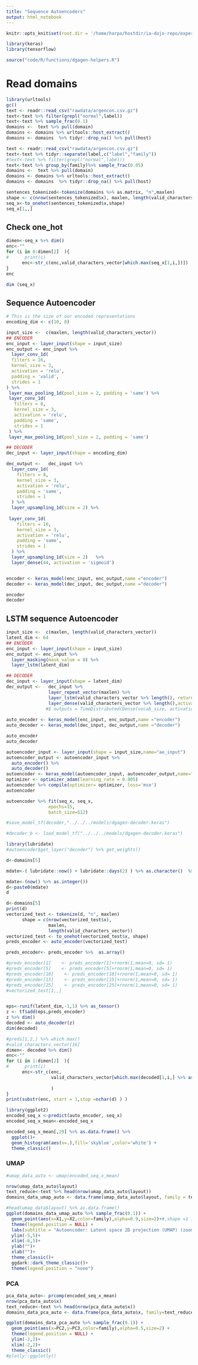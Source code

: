 ```yaml
---
title: "Sequence Autoencoders"
output: html_notebook
---
```


```r
knitr::opts_knit$set(root.dir = '/home/harpo/hostdir/ia-dojo-repo/experiments/dga-gen/')
```

```r
library(keras)
library(tensorflow)
```


```r
source("code/R/functions/dgagen-helpers.R")
```
# Read domains
```r
library(urltools)
gc()
text <- readr::read_csv("rawdata/argencon.csv.gz")
text<-text %>% filter(grepl("normal",label))
text<-text %>% sample_frac(0.1)
domains <-  text %>% pull(domain)
domains <- domains %>% urltools::host_extract()
domains <- domains  %>% tidyr::drop_na() %>% pull(host)
```
```r
text <- readr::read_csv("rawdata/argencon.csv.gz")
text<-text %>% tidyr::separate(label,c("label","family"))
#text<-text %>% filter(grepl("normal",label))
text<-text %>% group_by(family)%>% sample_frac(0.05)
domains <-  text %>% pull(domain)
domains <- domains %>% urltools::host_extract()
domains <- domains  %>% tidyr::drop_na() %>% pull(host)
```

```r
sentences_tokenized<-tokenize(domains %>% as.matrix, "n",maxlen)
shape <- c(nrow(sentences_tokenized$x), maxlen, length(valid_characters_vector))
seq_x<-to_onehot(sentences_tokenized$x,shape)
seq_x[1,,]
```

## Check one_hot
```r
dimen<-seq_x %>% dim()
enc<-""
for (i in 0:dimen[2]  ){
#      print(i)
      enc<-str_c(enc,valid_characters_vector[which.max(seq_x[1,i,])])
}
enc
```
 
```r
dim (seq_x)
```
 
## Sequence Autoencoder 
```r
# This is the size of our encoded representations
encoding_dim <- c(10, 8)

input_size <-  c(maxlen, length(valid_characters_vector))
## ENCODER
enc_input <- layer_input(shape = input_size)
enc_output <- enc_input %>% 
  layer_conv_1d(
  filters = 16,
  kernel_size = 3,
  activation = 'relu',
  padding = 'valid',
  strides = 1
) %>%
 layer_max_pooling_1d(pool_size = 2, padding = 'same') %>%
 layer_conv_1d(
   filters = 8,
   kernel_size = 3,
   activation = 'relu',
   padding = 'same',
   strides = 1
 ) %>%
 layer_max_pooling_1d(pool_size = 2, padding = 'same')

## DECODER
dec_input <- layer_input(shape = encoding_dim)

dec_output <-   dec_input %>%
  layer_conv_1d(
    filters = 8,
    kernel_size = 3,
    activation = 'relu',
    padding = 'same',
    strides = 1
  ) %>%
  layer_upsampling_1d(size = 2) %>%
 
 layer_conv_1d(
    filters = 16,
    kernel_size = 3,
    activation = 'relu',
    padding = 'same',
    strides = 1
  ) %>%
  layer_upsampling_1d(size = 2)   %>%
  layer_dense(44, activation = 'sigmoid')


encoder <- keras_model(enc_input, enc_output,name ="encoder")
decoder <- keras_model(dec_input, dec_output,name ="decoder")

encoder
decoder
```
## LSTM sequence Autoencoder

```r

input_size <-  c(maxlen, length(valid_characters_vector))
latent_dim <- 64 
## ENCODER
enc_input <- layer_input(shape = input_size) 
enc_output <- enc_input %>% 
  layer_masking(mask_value = 0) %>%
  layer_lstm(latent_dim)

## DECODER
dec_input <- layer_input(shape = latent_dim)
dec_output <-   dec_input %>% 
                layer_repeat_vector(maxlen) %>%
                layer_lstm(valid_characters_vector %>% length(), return_sequences = TRUE) %>%
                layer_dense(valid_characters_vector %>% length(),activation = 'softmax')
               #$ outputs = TimeDistributed(Dense(vocab_size, activation='softmax'))(decoder1)
  
auto_encoder <- keras_model(enc_input, enc_output,name ="encoder")
auto_decoder <- keras_model(dec_input, dec_output,name ="decoder")

auto_encoder
auto_decoder
```


```r

autoencoder_input <- layer_input(shape = input_size,name="ae_input")
autoencoder_output <- autoencoder_input %>% 
  auto_encoder() %>% 
  auto_decoder()
autoencoder <- keras_model(autoencoder_input, autoencoder_output,name="autoencoder")
optimizer <- optimizer_adam(learning_rate = 0.005)
autoencoder %>% compile(optimizer= optimizer, loss='mse')
autoencoder
```
 
```r
autoencoder %>% fit(seq_x, seq_x,
                epochs=15,
                batch_size=512)
```
```r
#save_model_tf(decoder,"../../../models/dgagen-decoder.keras")
```
 
```r
#decoder_b <- load_model_tf("../../../models/dgagen-decoder.keras")
```


```r
library(lubridate)
#autoencoder$get_layer("decoder") %>% get_weights()

d<-domains[5]

mdate<-( lubridate::now() + lubridate::days(2) ) %>% as.character()  %>% gsub(x=.,"[:-]","")

mdate<-(now() %>% as.integer())
d<-paste0(mdate)
d
```


```r
d<-domains[5]
print(d)
vectorized_test <- tokenize(d, "n", maxlen)
      shape = c(nrow(vectorized_test$x),
                maxlen,
                length(valid_characters_vector))
vectorized_test <- to_onehot(vectorized_test$x, shape)
preds_encoder <- auto_encoder(vectorized_test)

preds_encoder<- preds_encoder %>%  as.array() 

#preds_encoder[1]    <- preds_encoder[1]+rnorm(1,mean=0, sd= 1)  
#preds_encoder[5]    <- preds_encoder[5]+rnorm(1,mean=0, sd= 1)  
#preds_encoder[10]    <- preds_encoder[10]+rnorm(1,mean=0, sd= 1)  
#preds_encoder[15]    <- preds_encoder[15]+rnorm(1,mean=0, sd= 1)  
#preds_encoder[25]    <- preds_encoder[25]+rnorm(1,mean=0, sd= 1)  
#vectorized_test[1,,]


eps<-runif(latent_dim,-1,1) %>% as_tensor()
z <- tf$add(eps,preds_encoder)
z %>% dim()
decoded <- auto_decoder(z) 
dim(decoded)

#preds[1,2,] %>% which.max()
#valid_characters_vector[16]
dimen<- decoded %>% dim()
enc<-""
for (i in 1:dimen[2]  ){
#      print(i)
      enc<-str_c(enc,
                 valid_characters_vector[which.max(decoded[1,i,] %>% as.matrix())]
                 
                 )
}
print(substr(enc, start = 1,stop =nchar(d) ) )

```
```r
library(ggplot2)
encoded_seq_x <-predict(auto_encoder, seq_x)
encoded_seq_x_mean<-encoded_seq_x
```


```r
encoded_seq_x_mean[,29] %>% as.data.frame() %>%
  ggplot()+
  geom_histogram(aes(x=.),fill='skyblue',color='white') +
  theme_classic()

```
### UMAP
```r
#umap_data_auto <- umap(encoded_seq_x_mean)

nrow(umap_data_auto$layout)
text_reduce<-text %>% head(nrow(umap_data_auto$layout))
domains_data_umap_auto <- data.frame(umap_data_auto$layout, family = text_reduce$family)
```


```r
#head(umap_data$layout) %>% as.data.frame()
ggplot(domains_data_umap_auto %>% sample_frac(0.1)) +
  geom_point(aes(x=X1,y=X2,color=family),alpha=0.9,size=2)+#,shape =1 ) +
  theme(legend.position = NULL) +
  labs(subtitle = "Autoencoder: Latent space 2D projection (UMAP) (zoomed-in view)",title="DOMAIN NAMES FAMILIES")+
  ylim(-5,5)+
  xlim(-6,5)+
  ylab("")+
  xlab("")+
  theme_classic()+
  ggdark::dark_theme_classic()+
  theme(legend.position = "none")

```
### PCA

```r
pca_data_auto<- prcomp(encoded_seq_x_mean)
nrow(pca_data_auto$x)
text_reduce<-text %>% head(nrow(pca_data_auto$x))
domains_data_pca_auto <- data.frame(pca_data_auto$x, family=text_reduce$family)
```
```r
ggplot(domains_data_pca_auto %>% sample_frac(0.1)) +
  geom_point(aes(x=PC2,y=PC3,color=family),alpha=0.5,size=2) +
  theme(legend.position = NULL) +
  ylim(-2,2)+
  xlim(-2,2)+
  theme_classic()
#plotly::ggplotly()
```
 
 